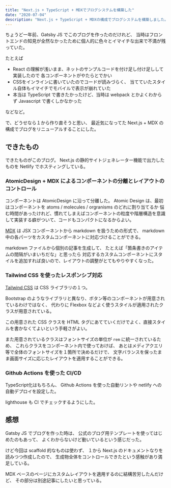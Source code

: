 ```yaml
---
title: "Next.js + TypeScript + MDXでブログシステムを構築した"
date: "2020-07-04"
description: "Next.js + TypeScript + MDXの構成でブログシステムを構築しました。スタイルは Tailwind CSS を使いました。"
---
```


ちょうど一年前、Gatsby JS でこのブログを作ったのだけれど、
当時はフロントエンドの知見が全然なかったために個人的に色々とイマイチな出来で不満が残っていた。

たとえば

- React の理解が浅いまま、ネットのサンプルコードを付け足し付け足しして実装したので
  各コンポーネントがやたらとでかい
- CSSをインラインに書いていたのでコードが読みづらく、
  当てていたスタイル自体もイマイチでモバイルで表示が崩れていた
- 本当は TypeScript で書きたかったけど、当時は webpack とかよくわからず
  Javascript で書くしかなかった

などなど。


で、どうせなら１から作り直そうと思い、
最近気になってた Next.js + MDX の構成でブログをリニューアルすることにした。


## できたもの

できたものがこのブログ。
Next.js の静的サイトジェネレーター機能で出力したものを Netlify でホスティングしている。


### AtomicDesign + MDX によるコンポーネントの分離とレイアウトのコントロール

コンポーネントは AtomicDesign に沿って分離した。
Atomic Design は、最初はコンポーネントを atoms / molecules / orgranisms のどれに割り当てるか
悩む時間があったけれど、慣れてしまえばコンポーネントの粒度や階層構造を意識して実装する癖がついて、コードもコンパクトになるからよい。

[MDX](https://mdxjs.com/) は JSX コンポーネントから markdown を扱うための形式で、
markdown 中の各パーツをカスタムコンポーネントに対応づけることができる。

markdown ファイルから個別の記事を生成して、
たとえば「箇条書きのアイテムの間隔がいまいちだな」と思ったら
対応するカスタムコンポーネントにスタイルを追加すれば良いので、レイアウトの調整がとてもやりやすくなった。


### Tailwind CSS を使ったレスポンシブ対応

[Tailwind CSS](https://tailwindcss.com/) は CSS ライブラリの１つ。

Bootstrap のようなライブラリと異なり、ボタン等のコンポーネントが用意されているわけではなく、
代わりに Flexbox などよく使うスタイルが適用されたクラスが用意されている。

この用意された CSS クラスを HTML タグにあてていくだけでよく、直接スタイルを書かなくてよいという手軽さがよい。

また用意されているクラスはフォントサイズの単位が `rem` に統一されているため、
これらクラスをコンポーネント内で使っておけば、
あとはメディアクエリ等で全体のフォントサイズを１箇所で決めるだけで、
文字バランスを保ったまま画面サイズに応じたレイアウトを適用することができる。


### Github Actions を使った CI/CD

TypeScript化はもちろん、
Github Actions を使った自動リントや netlify への自動デプロイを設定した。

lighthouse も CI でチェックするようにした。


## 感想

Gatsby JS でブログを作った時は、
公式のブログ用テンプレートを使ってはじめたのもあって、
よくわからないけど動いているという感じだった。

けど今回は scaffold 的なものは使わず、
１から Next.js のドキュメントなりを読みつつ作成したので、
生成物全体をコントロールできたという感触があり満足している。

MDX ベースのページにカスタムレイアウトを適用するのに結構苦労したんだけど、
その部分は別途記事にしたいと思っている。
